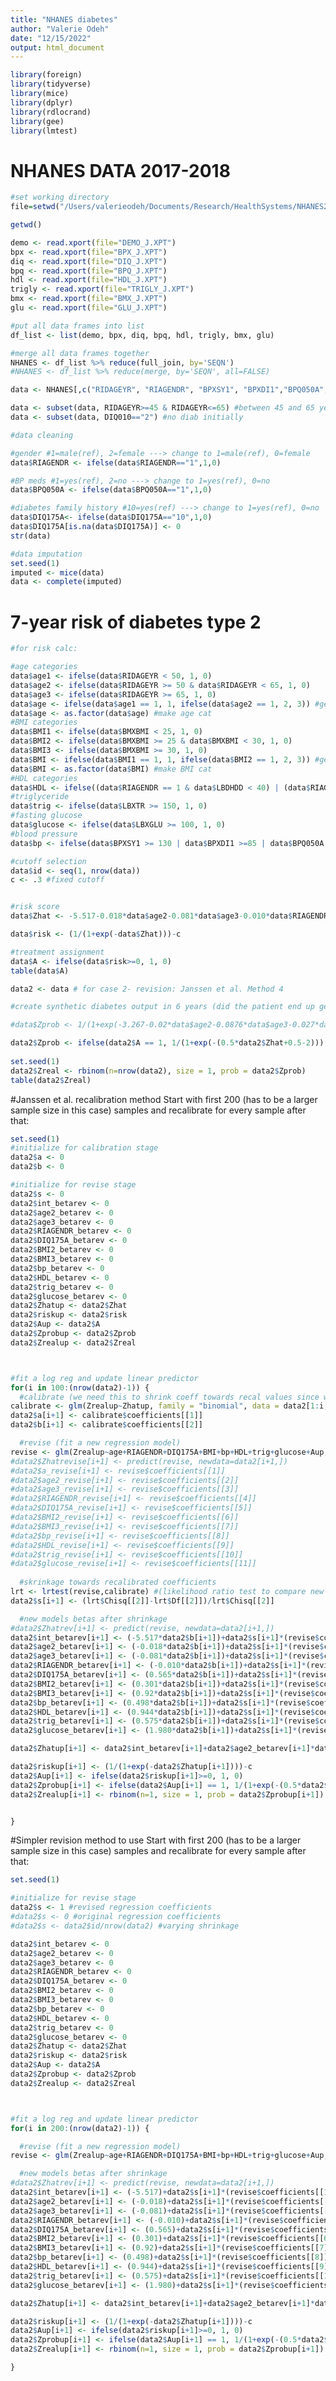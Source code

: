 ```yaml
---
title: "NHANES diabetes"
author: "Valerie Odeh"
date: "12/15/2022"
output: html_document
---
```


```r
library(foreign)
library(tidyverse)
library(mice)
library(dplyr)
library(rdlocrand)
library(gee)
library(lmtest)
```

# NHANES DATA 2017-2018
```r
#set working directory
file=setwd("/Users/valerieodeh/Documents/Research/HealthSystems/NHANES2017-2018")

getwd()

demo <- read.xport(file="DEMO_J.XPT")
bpx <- read.xport(file="BPX_J.XPT")
diq <- read.xport(file="DIQ_J.XPT")
bpq <- read.xport(file="BPQ_J.XPT")
hdl <- read.xport(file="HDL_J.XPT")
trigly <- read.xport(file="TRIGLY_J.XPT")
bmx <- read.xport(file="BMX_J.XPT")
glu <- read.xport(file="GLU_J.XPT")
```


```r
#put all data frames into list
df_list <- list(demo, bpx, diq, bpq, hdl, trigly, bmx, glu)      

#merge all data frames together
NHANES <- df_list %>% reduce(full_join, by='SEQN')
#NHANES <- df_list %>% reduce(merge, by='SEQN', all=FALSE)
```

```r
data <- NHANES[,c("RIDAGEYR", "RIAGENDR", "BPXSY1", "BPXDI1","BPQ050A", "LBXGLU", "LBDHDD", "LBXTR", "BMXBMI", "DIQ010", "DIQ175A")]

data <- subset(data, RIDAGEYR>=45 & RIDAGEYR<=65) #between 45 and 65 years old (middle aged)
data <- subset(data, DIQ010=="2") #no diab initially
```

```r
#data cleaning 

#gender #1=male(ref), 2=female ---> change to 1=male(ref), 0=female
data$RIAGENDR <- ifelse(data$RIAGENDR=="1",1,0)

#BP meds #1=yes(ref), 2=no ---> change to 1=yes(ref), 0=no
data$BPQ050A <- ifelse(data$BPQ050A=="1",1,0)

#diabetes family history #10=yes(ref) ---> change to 1=yes(ref), 0=no
data$DIQ175A<- ifelse(data$DIQ175A=="10",1,0)
data$DIQ175A[is.na(data$DIQ175A)] <- 0
str(data)
```

```r
#data imputation
set.seed(1)
imputed <- mice(data)
data <- complete(imputed)
```

# 7-year risk of diabetes type 2

```r
#for risk calc:

#age categories
data$age1 <- ifelse(data$RIDAGEYR < 50, 1, 0)
data$age2 <- ifelse(data$RIDAGEYR >= 50 & data$RIDAGEYR < 65, 1, 0)
data$age3 <- ifelse(data$RIDAGEYR >= 65, 1, 0)
data$age <- ifelse(data$age1 == 1, 1, ifelse(data$age2 == 1, 2, 3)) #general cat for revision
data$age <- as.factor(data$age) #make age cat
#BMI categories
data$BMI1 <- ifelse(data$BMXBMI < 25, 1, 0)
data$BMI2 <- ifelse(data$BMXBMI >= 25 & data$BMXBMI < 30, 1, 0)
data$BMI3 <- ifelse(data$BMXBMI >= 30, 1, 0)
data$BMI <- ifelse(data$BMI1 == 1, 1, ifelse(data$BMI2 == 1, 2, 3)) #general cat for revision
data$BMI <- as.factor(data$BMI) #make BMI cat
#HDL categories
data$HDL <- ifelse((data$RIAGENDR == 1 & data$LBDHDD < 40) | (data$RIAGENDR == 0 & data$LBDHDD < 50), 1, 0)
#triglyceride
data$trig <- ifelse(data$LBXTR >= 150, 1, 0)
#fasting glucose
data$glucose <- ifelse(data$LBXGLU >= 100, 1, 0)
#blood pressure
data$bp <- ifelse(data$BPXSY1 >= 130 | data$BPXDI1 >=85 | data$BPQ050A == 1, 1, 0)
```


```r
#cutoff selection
data$id <- seq(1, nrow(data))
c <- .3 #fixed cutoff


#risk score
data$Zhat <- -5.517-0.018*data$age2-0.081*data$age3-0.010*data$RIAGENDR+0.565*data$DIQ175A+0.301*data$BMI2+0.92*data$BMI3+0.498*data$bp+0.944*data$HDL+0.575*data$trig+1.980*data$glucose

data$risk <- (1/(1+exp(-data$Zhat)))-c

#treatment assignment 
data$A <- ifelse(data$risk>=0, 1, 0)
table(data$A)
```


```r
data2 <- data # for case 2- revision: Janssen et al. Method 4
```



```r
#create synthetic diabetes output in 6 years (did the patient end up getting diab or not)

#data$Zprob <- 1/(1+exp(-3.267-0.02*data$age2-0.0876*data$age3-0.027*data$RIAGENDR+0.787*data$DIQ175A+0.72*data$BMI2+1.2*data$BMI3+0.5*data$bp+1.7*data$HDL+1.93*data$trig+3.123*data$glucose))

data2$Zprob <- ifelse(data2$A == 1, 1/(1+exp(-(0.5*data2$Zhat+0.5-2))), 1/(1+exp(-(0.5*data2$Zhat+0.5))))
               
set.seed(1)
data2$Zreal <- rbinom(n=nrow(data2), size = 1, prob = data2$Zprob)
table(data2$Zreal)
```

#Janssen et al. recalibration method
Start with first 200 (has to be a larger sample size in this case) samples and recalibrate for every sample after that:
```r
set.seed(1)
#initialize for calibration stage
data2$a <- 0
data2$b <- 0

#initialize for revise stage
data2$s <- 0
data2$int_betarev <- 0
data2$age2_betarev <- 0
data2$age3_betarev <- 0
data2$RIAGENDR_betarev <- 0
data2$DIQ175A_betarev <- 0
data2$BMI2_betarev <- 0
data2$BMI3_betarev <- 0
data2$bp_betarev <- 0
data2$HDL_betarev <- 0
data2$trig_betarev <- 0
data2$glucose_betarev <- 0
data2$Zhatup <- data2$Zhat
data2$riskup <- data2$risk
data2$Aup <- data2$A
data2$Zprobup <- data2$Zprob
data2$Zrealup <- data2$Zreal



#fit a log reg and update linear predictor
for(i in 100:(nrow(data2)-1)) {
  #calibrate (we need this to shrink coeff towards recal values since we do not have a derivation step)
calibrate <- glm(Zrealup~Zhatup, family = "binomial", data = data2[1:i,])
data2$a[i+1] <- calibrate$coefficients[[1]]
data2$b[i+1] <- calibrate$coefficients[[2]]

  #revise (fit a new regression model)
revise <- glm(Zrealup~age+RIAGENDR+DIQ175A+BMI+bp+HDL+trig+glucose+Aup, family = "binomial", data=data2[1:i,])
#data2$Zhatrevise[i+1] <- predict(revise, newdata=data2[i+1,])
#data2$a_revise[i+1] <- revise$coefficients[[1]]
#data2$age2_revise[i+1] <- revise$coefficients[[2]]
#data2$age3_revise[i+1] <- revise$coefficients[[3]]
#data2$RIAGENDR_revise[i+1] <- revise$coefficients[[4]]
#data2$DIQ175A_revise[i+1] <- revise$coefficients[[5]]
#data2$BMI2_revise[i+1] <- revise$coefficients[[6]]
#data2$BMI3_revise[i+1] <- revise$coefficients[[7]]
#data2$bp_revise[i+1] <- revise$coefficients[[8]]
#data2$HDL_revise[i+1] <- revise$coefficients[[9]]
#data2$trig_revise[i+1] <- revise$coefficients[[10]]
#data2$glucose_revise[i+1] <- revise$coefficients[[11]]
  
  #skrinkage towards recalibrated coefficients
lrt <- lrtest(revise,calibrate) #(likelihood ratio test to compare new model and recal model)
data2$s[i+1] <- (lrt$Chisq[[2]]-lrt$Df[[2]])/lrt$Chisq[[2]]

  #new models betas after shrinkage
#data2$Zhatrev[i+1] <- predict(revise, newdata=data2[i+1,])
data2$int_betarev[i+1] <- (-5.517*data2$b[i+1])+data2$s[i+1]*(revise$coefficients[[1]]-(-5.517*data2$b[i+1]))
data2$age2_betarev[i+1] <- (-0.018*data2$b[i+1])+data2$s[i+1]*(revise$coefficients[[2]]-(-0.018*data2$b[i+1]))
data2$age3_betarev[i+1] <- (-0.081*data2$b[i+1])+data2$s[i+1]*(revise$coefficients[[3]]-(-0.081*data2$b[i+1]))
data2$RIAGENDR_betarev[i+1] <- (-0.010*data2$b[i+1])+data2$s[i+1]*(revise$coefficients[[4]]-(-0.010*data2$b[i+1]))
data2$DIQ175A_betarev[i+1] <- (0.565*data2$b[i+1])+data2$s[i+1]*(revise$coefficients[[5]]-(0.565*data2$b[i+1]))
data2$BMI2_betarev[i+1] <- (0.301*data2$b[i+1])+data2$s[i+1]*(revise$coefficients[[6]]-(0.301*data2$b[i+1]))
data2$BMI3_betarev[i+1] <- (0.92*data2$b[i+1])+data2$s[i+1]*(revise$coefficients[[7]]-(0.92*data2$b[i+1]))
data2$bp_betarev[i+1] <- (0.498*data2$b[i+1])+data2$s[i+1]*(revise$coefficients[[8]]-(0.498*data2$b[i+1]))
data2$HDL_betarev[i+1] <- (0.944*data2$b[i+1])+data2$s[i+1]*(revise$coefficients[[9]]-(0.944*data2$b[i+1]))
data2$trig_betarev[i+1] <- (0.575*data2$b[i+1])+data2$s[i+1]*(revise$coefficients[[10]]-(0.575*data2$b[i+1]))
data2$glucose_betarev[i+1] <- (1.980*data2$b[i+1])+data2$s[i+1]*(revise$coefficients[[11]]-(1.980*data2$b[i+1]))

data2$Zhatup[i+1] <- data2$int_betarev[i+1]+data2$age2_betarev[i+1]*data2$age2[i+1]+data2$age3_betarev[i+1]*data2$age3[i+1]+data2$RIAGENDR_betarev[i+1]*data2$RIAGENDR[i+1]+data2$DIQ175A_betarev[i+1]*data2$DIQ175A[i+1]+data2$BMI2_betarev[i+1]*data2$BMI2[i+1]+data2$BMI3_betarev[i+1]*data2$BMI3[i+1]+data2$bp_betarev[i+1]*data2$bp[i+1]+data2$HDL_betarev[i+1]*data2$HDL[i+1]+data2$trig_betarev[i+1]*data2$trig[i+1]+data2$glucose_betarev[i+1]*data2$glucose[i+1] 

data2$riskup[i+1] <- (1/(1+exp(-data2$Zhatup[i+1])))-c
data2$Aup[i+1] <- ifelse(data2$riskup[i+1]>=0, 1, 0)
data2$Zprobup[i+1] <- ifelse(data2$Aup[i+1] == 1, 1/(1+exp(-(0.5*data2$Zhatup[i+1]+0.5-2))), 1/(1+exp(-(0.5*data2$Zhatup[i+1]+0.5))))
data2$Zrealup[i+1] <- rbinom(n=1, size = 1, prob = data2$Zprobup[i+1])


}

```



#Simpler revision method to use
Start with first 200 (has to be a larger sample size in this case) samples and recalibrate for every sample after that:
```r
set.seed(1)

#initialize for revise stage
data2$s <- 1 #revised regression coefficients
#data2$s <- 0 #original regression coefficients
#data2$s <- data2$id/nrow(data2) #varying shrinkage

data2$int_betarev <- 0
data2$age2_betarev <- 0
data2$age3_betarev <- 0
data2$RIAGENDR_betarev <- 0
data2$DIQ175A_betarev <- 0
data2$BMI2_betarev <- 0
data2$BMI3_betarev <- 0
data2$bp_betarev <- 0
data2$HDL_betarev <- 0
data2$trig_betarev <- 0
data2$glucose_betarev <- 0
data2$Zhatup <- data2$Zhat
data2$riskup <- data2$risk
data2$Aup <- data2$A
data2$Zprobup <- data2$Zprob
data2$Zrealup <- data2$Zreal



#fit a log reg and update linear predictor
for(i in 200:(nrow(data2)-1)) {

  #revise (fit a new regression model)
revise <- glm(Zrealup~age+RIAGENDR+DIQ175A+BMI+bp+HDL+trig+glucose+Aup, family = "binomial", data=data2[1:i,])

  #new models betas after shrinkage
#data2$Zhatrev[i+1] <- predict(revise, newdata=data2[i+1,])
data2$int_betarev[i+1] <- (-5.517)+data2$s[i+1]*(revise$coefficients[[1]]-(-5.517))
data2$age2_betarev[i+1] <- (-0.018)+data2$s[i+1]*(revise$coefficients[[2]]-(-0.018))
data2$age3_betarev[i+1] <- (-0.081)+data2$s[i+1]*(revise$coefficients[[3]]-(-0.081))
data2$RIAGENDR_betarev[i+1] <- (-0.010)+data2$s[i+1]*(revise$coefficients[[4]]-(-0.010))
data2$DIQ175A_betarev[i+1] <- (0.565)+data2$s[i+1]*(revise$coefficients[[5]]-(0.565))
data2$BMI2_betarev[i+1] <- (0.301)+data2$s[i+1]*(revise$coefficients[[6]]-(0.301))
data2$BMI3_betarev[i+1] <- (0.92)+data2$s[i+1]*(revise$coefficients[[7]]-(0.92))
data2$bp_betarev[i+1] <- (0.498)+data2$s[i+1]*(revise$coefficients[[8]]-(0.498))
data2$HDL_betarev[i+1] <- (0.944)+data2$s[i+1]*(revise$coefficients[[9]]-(0.944))
data2$trig_betarev[i+1] <- (0.575)+data2$s[i+1]*(revise$coefficients[[10]]-(0.575))
data2$glucose_betarev[i+1] <- (1.980)+data2$s[i+1]*(revise$coefficients[[11]]-(1.980))

data2$Zhatup[i+1] <- data2$int_betarev[i+1]+data2$age2_betarev[i+1]*data2$age2[i+1]+data2$age3_betarev[i+1]*data2$age3[i+1]+data2$RIAGENDR_betarev[i+1]*data2$RIAGENDR[i+1]+data2$DIQ175A_betarev[i+1]*data2$DIQ175A[i+1]+data2$BMI2_betarev[i+1]*data2$BMI2[i+1]+data2$BMI3_betarev[i+1]*data2$BMI3[i+1]+data2$bp_betarev[i+1]*data2$bp[i+1]+data2$HDL_betarev[i+1]*data2$HDL[i+1]+data2$trig_betarev[i+1]*data2$trig[i+1]+data2$glucose_betarev[i+1]*data2$glucose[i+1] 

data2$riskup[i+1] <- (1/(1+exp(-data2$Zhatup[i+1])))-c
data2$Aup[i+1] <- ifelse(data2$riskup[i+1]>=0, 1, 0)
data2$Zprobup[i+1] <- ifelse(data2$Aup[i+1] == 1, 1/(1+exp(-(0.5*data2$Zhatup[i+1]+0.5-2))), 1/(1+exp(-(0.5*data2$Zhatup[i+1]+0.5))))
data2$Zrealup[i+1] <- rbinom(n=1, size = 1, prob = data2$Zprobup[i+1])

}

```